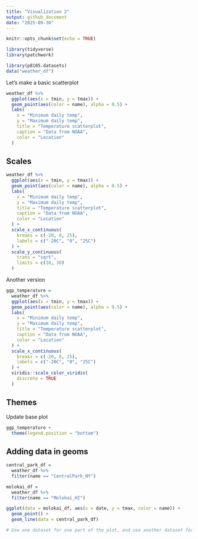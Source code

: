```yaml
---
title: "Visualization 2"
output: github_document
date: "2025-09-30"
---
```


```r
knitr::opts_chunk$set(echo = TRUE)

library(tidyverse)
library(patchwork)

library(p8105.datasets)
data("weather_df")
```

Let's make a basic scatterplot

```r
weather_df %>% 
  ggplot(aes(x = tmin, y = tmax)) +
  geom_point(aes(color = name), alpha = 0.5) +
  labs(
    x = "Minimum daily temp",
    y = "Maximum daily temp",
    title = "Temperature scatterplot",
    caption = "Data from NOAA",
    color = "Location"
  )
```

## Scales
```r
weather_df %>% 
  ggplot(aes(x = tmin, y = tmax)) +
  geom_point(aes(color = name), alpha = 0.5) +
  labs(
    x = "Minimum daily temp",
    y = "Maximum daily temp",
    title = "Temperature scatterplot",
    caption = "Data from NOAA",
    color = "Location"
  ) +
  scale_x_continuous(
    breaks = c(-20, 0, 25),
    labels = c("-20C", "0", "25C")
  ) +
  scale_y_continuous(
    trans = "sqrt",
    limits = c(10, 30)
  )
```

Another version
```r
ggp_temperature = 
  weather_df %>% 
  ggplot(aes(x = tmin, y = tmax)) +
  geom_point(aes(color = name), alpha = 0.5) +
  labs(
    x = "Minimum daily temp",
    y = "Maximum daily temp",
    title = "Temperature scatterplot",
    caption = "Data from NOAA",
    color = "Location"
  ) +
  scale_x_continuous(
    breaks = c(-20, 0, 25),
    labels = c("-20C", "0", "25C")
  ) +
  viridis::scale_color_viridis(
    discrete = TRUE
  )
```

## Themes

Update base plot

```r
ggp_temperature + 
  theme(legend.position = "bottom")
```

## Adding data in geoms
```r
central_park_df =
  weather_df %>% 
  filter(name == "CentralPark_NY")

molokai_df =
  weather_df %>% 
  filter(name == "Molokai_HI")

ggplot(data = molokai_df, aes(x = date, y = tmax, color = name)) +
  geom_point() +
  geom_line(data = central_park_df)

# Use one dataset for one part of the plot, and use another dataset for another part of the plot

```



